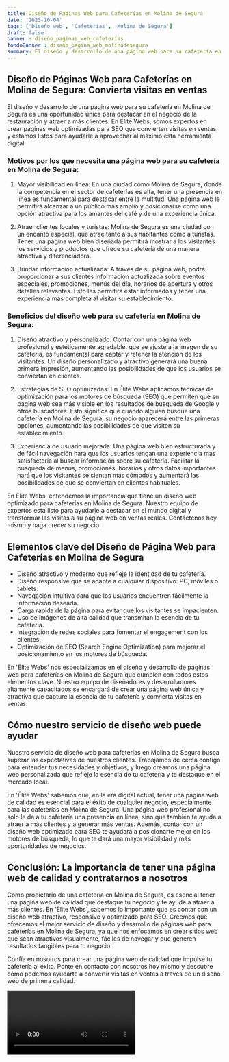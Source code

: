 ```yaml
---
title: Diseño de Páginas Web para Cafeterías en Molina de Segura
date: '2023-10-04'
tags: ['Diseño web', 'Cafeterías', 'Molina de Segura']
draft: false
banner : diseño_paginas_web_cafeterías
fondoBanner : diseño_pagina_web_molinadesegura
summary: El diseño y desarrollo de una página web para su cafetería en Molina de Segura es una oportunidad única para destacar en el negocio de la restauración y atraer a más clientes. En Élite Webs, somos expertos en crear páginas web optimizadas para SEO que convierten visitas en ventas, y estamos listos para ayudarle a aprovechar al máximo esta herramienta digital.
---
```


## Diseño de Páginas Web para Cafeterías en Molina de Segura: Convierta visitas en ventas

El diseño y desarrollo de una página web para su cafetería en Molina de Segura es una oportunidad única para destacar en el negocio de la restauración y atraer a más clientes. En Élite Webs, somos expertos en crear páginas web optimizadas para SEO que convierten visitas en ventas, y estamos listos para ayudarle a aprovechar al máximo esta herramienta digital.

### Motivos por los que necesita una página web para su cafetería en Molina de Segura:

1. Mayor visibilidad en línea: En una ciudad como Molina de Segura, donde la competencia en el sector de cafeterías es alta, tener una presencia en línea es fundamental para destacar entre la multitud. Una página web le permitirá alcanzar a un público más amplio y posicionarse como una opción atractiva para los amantes del café y de una experiencia única.

2. Atraer clientes locales y turistas: Molina de Segura es una ciudad con un encanto especial, que atrae tanto a sus habitantes como a turistas. Tener una página web bien diseñada permitirá mostrar a los visitantes los servicios y productos que ofrece su cafetería de una manera atractiva y diferenciadora.

3. Brindar información actualizada: A través de su página web, podrá proporcionar a sus clientes información actualizada sobre eventos especiales, promociones, menús del día, horarios de apertura y otros detalles relevantes. Esto les permitirá estar informados y tener una experiencia más completa al visitar su establecimiento.

### Beneficios del diseño web para su cafetería en Molina de Segura:

1. Diseño atractivo y personalizado: Contar con una página web profesional y estéticamente agradable, que se ajuste a la imagen de su cafetería, es fundamental para captar y retener la atención de los visitantes. Un diseño personalizado y atractivo generará una buena primera impresión, aumentando las posibilidades de que los usuarios se conviertan en clientes.

2. Estrategias de SEO optimizadas: En Élite Webs aplicamos técnicas de optimización para los motores de búsqueda (SEO) que permiten que su página web sea más visible en los resultados de búsqueda de Google y otros buscadores. Esto significa que cuando alguien busque una cafetería en Molina de Segura, su negocio aparecerá entre las primeras opciones, aumentando las posibilidades de que visiten su establecimiento.

3. Experiencia de usuario mejorada: Una página web bien estructurada y de fácil navegación hará que los usuarios tengan una experiencia más satisfactoria al buscar información sobre su cafetería. Facilitar la búsqueda de menús, promociones, horarios y otros datos importantes hará que los visitantes se sientan más cómodos y aumentará las posibilidades de que se conviertan en clientes habituales.

En Élite Webs, entendemos la importancia que tiene un diseño web optimizado para cafeterías en Molina de Segura. Nuestro equipo de expertos está listo para ayudarle a destacar en el mundo digital y transformar las visitas a su página web en ventas reales. Contáctenos hoy mismo y haga crecer su negocio.

<GifSeo />

<Cta />

## Elementos clave del Diseño de Página Web para Cafeterías en Molina de Segura

- Diseño atractivo y moderno que refleje la identidad de tu cafetería.
- Diseño responsive que se adapte a cualquier dispositivo: PC, móviles o tablets.
- Navegación intuitiva para que los usuarios encuentren fácilmente la información deseada.
- Carga rápida de la página para evitar que los visitantes se impacienten.
- Uso de imágenes de alta calidad que transmitan la esencia de tu cafetería.
- Integración de redes sociales para fomentar el engagement con los clientes.
- Optimización de SEO (Search Engine Optimization) para mejorar el posicionamiento en los motores de búsqueda.

En 'Élite Webs' nos especializamos en el diseño y desarrollo de páginas web para cafeterías en Molina de Segura que cumplen con todos estos elementos clave. Nuestro equipo de diseñadores y desarrolladores altamente capacitados se encargará de crear una página web única y atractiva que capture la esencia de tu cafetería y convierta visitas en ventas.

## Cómo nuestro servicio de diseño web puede ayudar

Nuestro servicio de diseño web para cafeterías en Molina de Segura busca superar las expectativas de nuestros clientes. Trabajamos de cerca contigo para entender tus necesidades y objetivos, y luego creamos una página web personalizada que refleje la esencia de tu cafetería y te destaque en el mercado local.

En 'Élite Webs' sabemos que, en la era digital actual, tener una página web de calidad es esencial para el éxito de cualquier negocio, especialmente para las cafeterías en Molina de Segura. Una página web profesional no solo le da a tu cafetería una presencia en línea, sino que también te ayuda a atraer a más clientes y a generar más ventas. Además, contar con un diseño web optimizado para SEO te ayudará a posicionarte mejor en los motores de búsqueda, lo que te dará una mayor visibilidad y más oportunidades de negocios.

## Conclusión: La importancia de tener una página web de calidad y contratarnos a nosotros

Como propietario de una cafetería en Molina de Segura, es esencial tener una página web de calidad que destaque tu negocio y te ayude a atraer a más clientes. En 'Élite Webs', sabemos lo importante que es contar con un diseño web atractivo, responsive y optimizado para SEO. Creemos que ofrecemos el mejor servicio de diseño y desarrollo de páginas web para cafeterías en Molina de Segura, ya que nos enfocamos en crear sitios web que sean atractivos visualmente, fáciles de navegar y que generen resultados tangibles para tu negocio.

Confía en nosotros para crear una página web de calidad que impulse tu cafetería al éxito. Ponte en contacto con nosotros hoy mismo y descubre cómo podemos ayudarte a convertir visitas en ventas a través de un diseño web de primera calidad.

<Video />

<CtaBot job='Cafeterías' city='Molina de Segura'/>

<Gmaps query='Molina de Segura+españa+maps' />